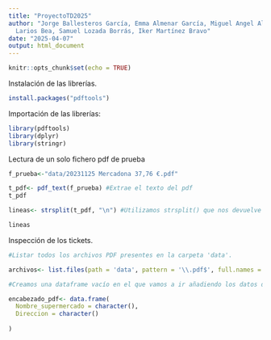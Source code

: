 ```yaml
---
title: "ProyectoTD2025"
author: "Jorge Ballesteros García, Emma Almenar García, Miguel Angel Aloy Poveda, Ainhoa
  Larios Bea, Samuel Lozada Borrás, Iker Martínez Bravo"
date: "2025-04-07"
output: html_document
---
```


```r
knitr::opts_chunk$set(echo = TRUE)
```



Instalación de las librerías.

```r
install.packages("pdftools")


```

Importación de las librerías:

```r

library(pdftools)
library(dplyr)
library(stringr)

```


Lectura de un solo fichero pdf de prueba

```r
f_prueba<-"data/20231125 Mercadona 37,76 €.pdf"

t_pdf<- pdf_text(f_prueba) #Extrae el texto del pdf
t_pdf

lineas<- strsplit(t_pdf, "\n") #Utilizamos strsplit() que nos devuelve una lista donde cada elemento es el resltado de dividir la cadena/linea. Utilizamos el salto de línea como separador.

lineas


```


Inspección de los tickets.

```r
#Listar todos los archivos PDF presentes en la carpeta 'data'.

archivos<- list.files(path = 'data', pattern = '\\.pdf$', full.names = TRUE)

#Creamos una dataframe vacío en el que vamos a ir añadiendo los datos del encabezado.

encabezado_pdf<- data.frame(
  Nombre_supermercado = character(),
  Direccion = character()
  
)



```


